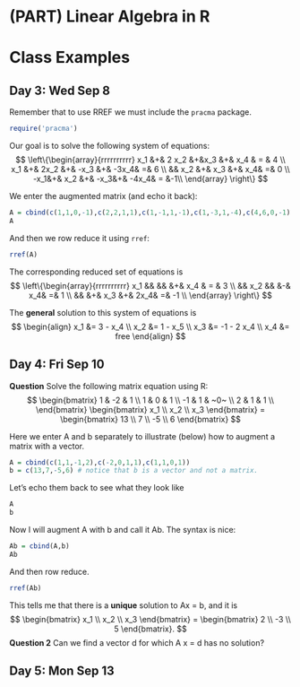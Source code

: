 # (PART) Linear Algebra in R {-}

# Class Examples

## Day 3: Wed Sep 8

Remember that to use RREF we must include the `pracma` package.
```r
require('pracma')
```

Our goal is to solve the following system of equations:
$$ 
\left\{\begin{array}{rrrrrrrrrr}
x_1 &+& 2 x_2 &+&x_3 &+&  x_4 & = & 4 \\
x_1 &+& 2x_2 &+& -x_3 &+& -3x_4& =& 6 \\
 && x_2 &+&  x_3 &+&  x_4& =& 0 \\
-x_1&+&  x_2 &+& -x_3&+&  -4x_4& =  &-1\\
\end{array}
\right\}
$$

We enter the augmented matrix (and echo it back):
```r
A = cbind(c(1,1,0,-1),c(2,2,1,1),c(1,-1,1,-1),c(1,-3,1,-4),c(4,6,0,-1))
A
```

And then we row reduce it using `rref`:
```r
rref(A)
```

The corresponding reduced set of equations is
$$ 
\left\{\begin{array}{rrrrrrrrrr}
x_1 &&  && &+&  x_4 & = & 3 \\
 && x_2 &&  &-& x_4& =& 1 \\
 &&  &+&  x_3 &+&  2x_4& =& -1 \\
\end{array}
\right\}
$$

The **general** solution to this system of equations is
$$
\begin{align}
x_1 &= 3 - x_4 \\
x_2 &= 1 - x_5 \\
x_3 &= -1 - 2 x_4 \\
x_4 &= free
\end{align}
$$

## Day 4: Fri Sep 10

**Question** Solve the following matrix equation using R:
$$
\begin{bmatrix}
 1 & -2 & 1 \\
 1 & 0 & 1 \\
 -1 & 1 & ~0~ \\
 2 & 1 & 1  \\
\end{bmatrix}
\begin{bmatrix} x_1 \\ x_2 \\ x_3 \end{bmatrix}
=
\begin{bmatrix} 13 \\ 7 \\ -5 \\ 6  \end{bmatrix}
$$

Here we enter A and b separately to illustrate (below) how to augment a matrix with a vector.
```r
A = cbind(c(1,1,-1,2),c(-2,0,1,1),c(1,1,0,1))
b = c(13,7,-5,6) # notice that b is a vector and not a matrix.
```

Let's echo them back to see what they look like
```r
A
b
```
Now I will augment A with b and call it Ab. The syntax is nice:

```r
Ab = cbind(A,b)
Ab
```

And then row reduce.

```r
rref(Ab)
```
This tells me that there is a **unique** solution to Ax = b, and it is 
$$
\begin{bmatrix} x_1 \\ x_2 \\ x_3  \end{bmatrix} = 
\begin{bmatrix} 2 \\ -3 \\ 5  \end{bmatrix}.
$$
**Question 2** Can we find a vector d for which A x = d has no solution?



## Day 5: Mon Sep 13

<!-- Give the parametric solution to $A x = b$ if  -->
<!-- $$ -->
<!-- A=\left[ -->
<!-- \begin{array}{ccccc} -->
<!--  1 & 1 & 1 & -1  \\ -->
<!--  1 & 0 & 3 & -1  \\ -->
<!--  -1 & 1 & -5 & 1  \\ -->
<!--  1 & 2 & -1 & 1  \\ -->
<!-- \end{array} -->
<!-- \right] \qquad \hbox{and}\qquad  b = \begin{bmatrix} 2 \\ 4 \\ -6 \\ 4 \end{bmatrix}. \hskip.5in -->
<!-- $$ -->
<!-- ```{r,echo=TRUE} -->
<!-- A = cbind(c(1,1,-1,1),c(1,0,1,2),c(1,3,-5,-1),c(-1,-1,1,1)) -->
<!-- b = c(2,4,-6,4) -->
<!-- Ab = cbind(A,b) -->
<!-- A -->
<!-- Ab -->
<!-- rref(Ab) -->
<!-- ``` -->
<!-- a. Give the solution this $Ax=b$ problem in *parametric* form: -->

<!-- $$ -->
<!-- \begin{bmatrix} x_1 \\ x_2 \\ x_3 \\ x_4 \end{bmatrix} -->
<!-- =  -->
<!-- \begin{bmatrix}  6 \\ -2 \\ 0 \\ 2 \end{bmatrix} -->
<!-- + s \begin{bmatrix}  -3 \\ 2 \\ 1 \\ 0 \end{bmatrix} -->
<!-- $$ -->

<!-- b. Let's make two different solutions. One with s = 0 and one with s = 1. They are -->

<!-- ```{r,echo=TRUE} -->
<!-- x1 = c(6,-2,0,2) -->
<!-- x2 = c(3,0,1,2) -->
<!-- ``` -->

<!-- And we check to see that they are solutions. Observe that we use the unfortunate notation `%*%` to multply a matrix times a vector, but also that we get b in both cases: -->
<!-- ```{r,echo=TRUE} -->
<!-- A %*% x1 -->
<!-- A %*% x2 -->
<!-- ``` -->
<!-- Notice that we get b for both. -->

<!-- c. Now we look at the difference. It is a solution to the *homogeneous* equations A x = 0 as we see here: -->
<!-- ```{r,echo=TRUE} -->
<!-- xh = x1 - x2 -->
<!-- A %*% xh -->
<!-- ``` -->

<!-- d. Are any of these vectors solutions to Ax=b? -->

<!-- ```{r,echo=TRUE} -->
<!-- A %*% (x1 + x2) -->
<!-- ``` -->
<!-- No! (this is 2b) -->

<!-- ```{r,echo=TRUE} -->
<!-- A %*% (1/2*x1 + 1/2* x2) -->
<!-- ``` -->

<!-- Yes! This is b -->

<!-- ```{r,echo=TRUE} -->
<!-- A %*% (x1 + 2021 * xh) -->
<!-- ``` -->
<!-- Yes! This is b. -->